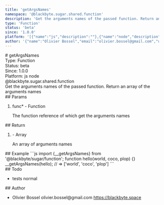 ```yaml
---
title: 'getArgsNames'
namespace: '@blackbyte.sugar.shared.function'
description: 'Get the arguments names of the passed function. Return an array of the arguments names'
type: 'Function'
status: 'beta'
since: '1.0.0'
platform: '[{"name":"js","description":""},{"name":"node","description":""}]'
author: '{"name":"Olivier Bossel","email":"olivier.bossel@gmail.com","url":"https://blackbyte.space"}'
---
```


<div class="docmap-mdx">
  # getArgsNames
  <div class="_metas">
    <div class="_type">
      <span class="_type-label">Type:</span>
      <span class="_type-value">Function</span>
    </div>
    <div class="_status">
      <span class="_status-label">Status:</span>
      <span class="_status-value -beta">beta</span>
    </div>
    <div class="_since">
      <span class="_since-label">Since:</span>
      <span class="_since-value">1.0.0</span>
    </div>
    <div class="_platform">
      <span class="_platform-label">Platform:</span>
      <span class="_platform-value -js">js</span>
      <span class="_platform-value -node">node</span>
    </div>
  </div>
  <div class="_namespace">@blackbyte.sugar.shared.function</div>
  <div class="_description typo-lead typo-format">
    Get the arguments names of the passed function. Return an array of the
    arguments names
  </div>
  <div class="_params">
    ## Params
    <ol class="_list">
      <li class="_item">
        <span class="_name">
          func<span class="_required">*</span>
        </span>
        <span class="_default">-</span> <span class="_type">Function</span>
        <p class="_description">
          The function reference of which get the arguments names
        </p>
      </li>
    </ol>
  </div>
  <div class="_return">
    ## Return
    <ol class="_list">
      <li class="_item">
        <span class="_default">-</span>
        <span class="_type">Array</span>
        <p class="_description">An array of arguments names</p>
      </li>
    </ol>
  </div>
  <div class="_examples">
    ## Example ```js import {__getArgsNames} from '@blackbyte/sugar/function';
    function hello(world, coco, plop) {}
    __getArgsNames(hello); // => ['world', 'coco', 'plop'] ```
  </div>
  <div class="_todo">
    ## Todo
    <ul class="_list">
      <li class="_item">
        <span class="_description">tests</span>
        <span class="_priority -normal">normal</span>
      </li>
    </ul>
  </div>
  <div class="_author">
    ## Author
    <ul class="_list">
      <li class="_item">
        <span class="_name">Olivier Bossel</span>
        <span class="_email">olivier.bossel@gmail.com</span>
        <a href="https://blackbyte.space" target="_blank" class="_url">
          https://blackbyte.space
        </a>
      </li>
    </ul>
  </div>
</div>
